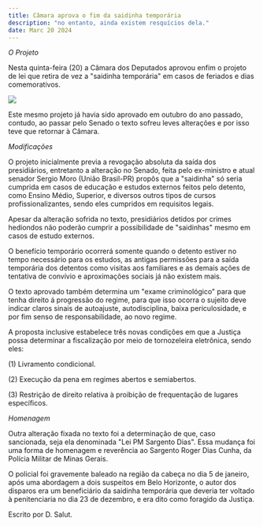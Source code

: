 ```yaml
---
title: Câmara aprova o fim da saidinha temporária
description: "no entanto, ainda existem resquícios dela."
date: Marc 20 2024
---
```


*O Projeto*

Nesta quinta-feira (20) a Câmara dos Deputados aprovou enfim o projeto de lei que retira de vez a "saidinha temporária" em casos de feriados e dias comemorativos.

<img src="https://i.imgur.com/0ZdYWzV.jpeg"/>

Este mesmo projeto já havia sido aprovado em outubro do ano passado, contudo, ao passar pelo Senado o texto sofreu leves alterações e por isso teve que retornar à Câmara.

*Modificações*

O projeto inicialmente previa a revogação absoluta da saída dos presidiários, entretanto a alteração no Senado, feita pelo ex-ministro e atual senador Sergio Moro (União Brasil-PR) propôs que a "saidinha" só seria cumprida em casos de educação e estudos externos feitos pelo detento, como Ensino Médio, Superior, e diversos outros tipos de cursos profissionalizantes, sendo eles cumpridos em requisitos legais.

Apesar da alteração sofrida no texto, presidiários detidos por crimes hediondos não poderão cumprir a possibilidade de "saidinhas" mesmo em casos de estudo externos.

O benefício temporário ocorrerá somente quando o detento estiver no tempo necessário para os estudos, as antigas permissões para a saída temporária dos detentos como visitas aos familiares e as demais ações de tentativa de convívio e aproximações sociais já não existem mais.

O texto aprovado também determina um "exame criminológico" para que tenha direito á progressão do regime, para que isso ocorra o sujeito deve indicar claros sinais de autoajuste, autodisciplina, baixa periculosidade, e por fim senso de responsabilidade, ao novo regime. 

A proposta inclusive estabelece três novas condições em que a Justiça possa determinar a fiscalização por meio de tornozeleira eletrônica, sendo eles:

(1) Livramento condicional.

(2) Execução da pena em regimes abertos e semiabertos.

(3) Restrição de direito relativa à proibição de frequentação de lugares específicos.

*Homenagem*

Outra alteração fixada no texto foi a determinação de que, caso sancionada, seja ela denominada "Lei PM Sargento Dias". Essa mudança foi uma forma de homenagem e reverência ao Sargento Roger Dias Cunha, da Polícia Militar de Minas Gerais.

O policial foi gravemente baleado na região da cabeça no dia 5 de janeiro, após uma abordagem a dois suspeitos em Belo Horizonte, o autor dos disparos era um beneficiário da saidinha temporária que deveria ter voltado à penitenciaria no dia 23 de dezembro, e era dito como foragido da Justiça.

Escrito por D. Salut.